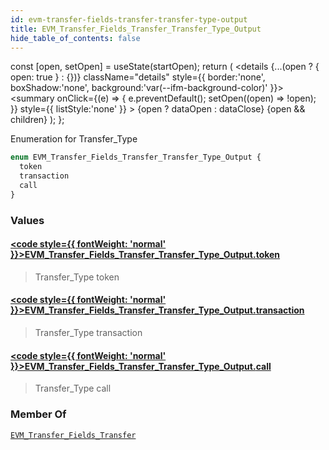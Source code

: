 ```yaml
---
id: evm-transfer-fields-transfer-transfer-type-output
title: EVM_Transfer_Fields_Transfer_Transfer_Type_Output
hide_table_of_contents: false
---
```







  const [open, setOpen] = useState(startOpen);
  return (
    <details {...(open ? { open: true } : {})} className="details" style={{ border:'none', boxShadow:'none', background:'var(--ifm-background-color)' }}>
      <summary
        onClick={(e) => {
          e.preventDefault();
          setOpen((open) => !open);
        }}
        style={{ listStyle:'none' }}
      >
      {open ? dataOpen : dataClose}
      </summary>
      {open && children}
    </details>
  );
};










Enumeration for Transfer_Type


```graphql
enum EVM_Transfer_Fields_Transfer_Transfer_Type_Output {
  token
  transaction
  call
}
```




### Values

#### [<code style={{ fontWeight: 'normal' }}>EVM_Transfer_Fields_Transfer_Transfer_Type_Output.<b>token</b></code>](#)  
> 
> 
> Transfer_Type token
> 

#### [<code style={{ fontWeight: 'normal' }}>EVM_Transfer_Fields_Transfer_Transfer_Type_Output.<b>transaction</b></code>](#)  
> 
> 
> Transfer_Type transaction
> 

#### [<code style={{ fontWeight: 'normal' }}>EVM_Transfer_Fields_Transfer_Transfer_Type_Output.<b>call</b></code>](#)  
> 
> 
> Transfer_Type call
> 



### Member Of

[`EVM_Transfer_Fields_Transfer`](/docs/graphql-reference/objects/evm-transfer-fields-transfer)  <Badge class="badge badge--secondary" text="object"/>


